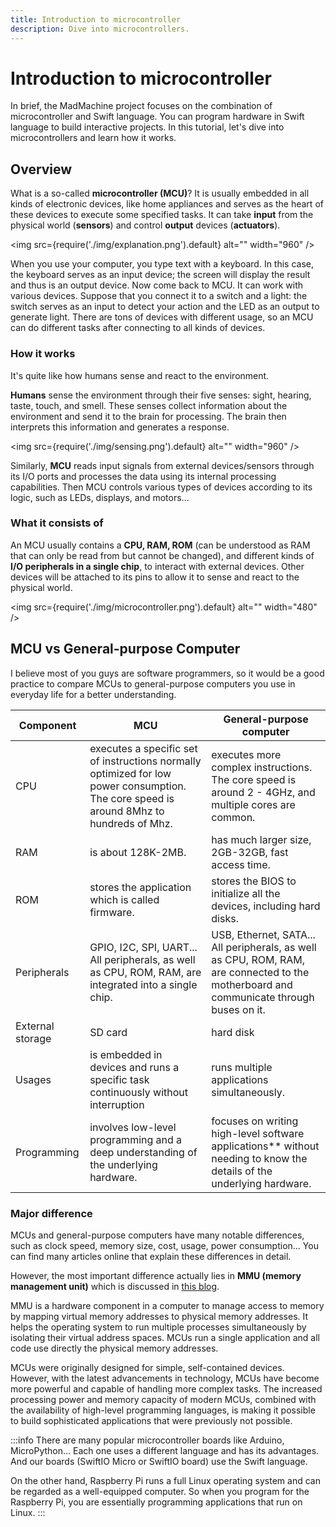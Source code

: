 ```yaml
---
title: Introduction to microcontroller
description: Dive into microcontrollers.
---
```


# Introduction to microcontroller

In brief, the MadMachine project focuses on the combination of microcontroller and Swift language. You can program hardware in Swift language to build interactive projects. In this tutorial, let's dive into microcontrollers and learn how it works. 


## Overview
What is a so-called **microcontroller (MCU)**? It is usually embedded in all kinds of electronic devices, like home appliances and serves as the heart of these devices to execute some specified tasks. It can take **input** from the physical world (**sensors**) and control **output** devices (**actuators**). 

<img
  src={require('./img/explanation.png').default}
  alt="" width="960"
/>

When you use your computer, you type text with a keyboard. In this case, the keyboard serves as an input device; the screen will display the result and thus is an output device. Now come back to MCU. It can work with various devices. Suppose that you connect it to a switch and a light: the switch serves as an input to detect your action and the LED as an output to generate light. There are tons of devices with different usage, so an MCU can do different tasks after connecting to all kinds of devices. 


### How it works

It's quite like how humans sense and react to the environment. 

**Humans** sense the environment through their five senses: sight, hearing, taste, touch, and smell. These senses collect information about the environment and send it to the brain for processing. The brain then interprets this information and generates a response.

<img
  src={require('./img/sensing.png').default}
  alt="" width="960"
/>

Similarly, **MCU** reads input signals from external devices/sensors through its I/O ports and processes the data using its internal processing capabilities. Then MCU controls various types of devices according to its logic, such as LEDs, displays, and motors...


### What it consists of

An MCU usually contains a **CPU, RAM, ROM** (can be understood as RAM that can only be read from but cannot be changed), and different kinds of **I/O peripherals in a single chip**, to interact with external devices. Other devices will be attached to its pins to allow it to sense and react to the physical world. 

<img
  src={require('./img/microcontroller.png').default}
  alt="" width="480"
/>


## MCU vs General-purpose Computer

I believe most of you guys are software programmers, so it would be a good practice to compare MCUs to general-purpose computers you use in everyday life for a better understanding.

| Component   | MCU | General-purpose computer |
| ----------- | ----------- | ----------- |
| CPU | executes a specific set of instructions normally optimized for low power consumption. The core speed is around 8Mhz to hundreds of Mhz. | executes more complex instructions. The core speed is around 2 - 4GHz, and multiple cores are common. |
| RAM | is about 128K-2MB.  | has much larger size, 2GB-32GB, fast access time. |
| ROM | stores the application which is called firmware. | stores the BIOS to initialize all the devices, including hard disks. |
| Peripherals | GPIO, I2C, SPI, UART...<br />All peripherals, as well as CPU, ROM, RAM, are integrated into a single chip. | USB, Ethernet, SATA... <br />All peripherals, as well as CPU, ROM, RAM, are connected to the motherboard and communicate through buses on it. |
| External storage   | SD card | hard disk |
| Usages| is embedded in devices and runs a specific task continuously without interruption | runs multiple applications simultaneously. |
| Programming | involves low-level programming and a deep understanding of the underlying hardware. | focuses on writing high-level software applications** without needing to know the details of the underlying hardware. | 


### Major difference

MCUs and general-purpose computers have many notable differences, such as clock speed, memory size, cost, usage, power consumption... You can find many articles online that explain these differences in detail. 

However, the most important difference actually lies in **MMU (memory management unit)** which is discussed in [this blog](../../../blog/A%20brief%20introduction%20about%20Swift%20in%20embedded%20development#the-difference-when-programming-for-a-general-purpose-computer-and-an-embedded-one). 

MMU is a hardware component in a computer to manage access to memory by mapping virtual memory addresses to physical memory addresses. It helps the operating system to run multiple processes simultaneously by isolating their virtual address spaces. MCUs run a single application and all code use directly the physical memory addresses.

MCUs were originally designed for simple, self-contained devices. However, with the latest advancements in technology, MCUs have become more powerful and capable of handling more complex tasks. The increased processing power and memory capacity of modern MCUs, combined with the availability of high-level programming languages, is making it possible to build sophisticated applications that were previously not possible.



:::info
There are many popular microcontroller boards like Arduino, MicroPython... Each one uses a different language and has its advantages. And our boards (SwiftIO Micro or SwiftIO board) use the Swift language.

On the other hand, Raspberry Pi runs a full Linux operating system and can be regarded as a well-equipped computer. So when you program for the Raspberry Pi, you are essentially programming applications that run on Linux.
:::